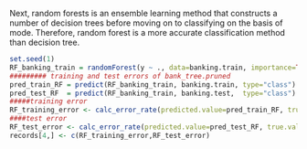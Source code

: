 Next, random forests is an ensemble learning method that constructs a number of decision trees before moving on to classifying on the basis of mode. Therefore, random forest is a more accurate classification method than decision tree. 
```r
set.seed(1)
RF_banking_train = randomForest(y ~ ., data=banking.train, importance=TRUE)#random forests with default settings
######### training and test errors of bank_tree.pruned
pred_train_RF = predict(RF_banking_train, banking.train, type="class")
pred_test_RF  = predict(RF_banking_train, banking.test,  type="class")
#####training error
RF_training_error <- calc_error_rate(predicted.value=pred_train_RF, true.value=YTrain)
####test error
RF_test_error <- calc_error_rate(predicted.value=pred_test_RF, true.value=YTest)
records[4,] <- c(RF_training_error,RF_test_error)
```